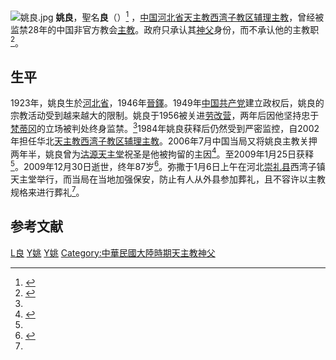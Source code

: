 [[File:姚良.jpg|thumb]]
'''姚良'''{{BD|1923年||2009年|12月30日|catIdx=Yao姚良}}，聖名'''良'''（{{lang|en|Leon}}）<ref name="CBS">{{cite news | url = http://www.cbsnews.com/stories/2010/01/04/ap/asia/main6051816.shtml | title = Chinese Underground Bishop Yao Dies At 87 | work = CBS| date = 2010-01-04 | accessdate =2010-01-05}}</ref>
，[[中国|中国]][[河北省|河北省]][[天主教西湾子教区|天主教西湾子教区]][[辅理主教|辅理主教]]，曾经被监禁28年的中国非官方教会[[主教|主教]]。政府只承认其[[神父|神父]]身份，而不承认他的主教职<ref name=an>{{cite news | url =http://www.asianews.it/news-zh/%E5%9C%B0%E4%B8%8B%E6%95%99%E4%BC%9A%E8%A5%BF%E6%B9%BE%E5%AD%90%E5%A7%9A%E8%89%AF%E4%B8%BB%E6%95%99%E5%AE%89%E6%81%AF%E4%B8%BB%E6%80%80%EF%BC%8C%E5%BD%93%E5%9C%B0%E4%B8%A5%E5%AF%86%E6%B3%A8%E8%A7%86%E4%B8%A7%E7%A4%BC-17258.html | title =地下教会西湾子姚良主教安息主怀，当地严密注视丧礼 | work =AsiaNews.it | date =2010-01-04 | accessdate =2010-01-05 | archive-date =2010-08-06 | archive-url =https://web.archive.org/web/20100806080940/http://www.asianews.it/news-zh/%E5%9C%B0%E4%B8%8B%E6%95%99%E4%BC%9A%E8%A5%BF%E6%B9%BE%E5%AD%90%E5%A7%9A%E8%89%AF%E4%B8%BB%E6%95%99%E5%AE%89%E6%81%AF%E4%B8%BB%E6%80%80%EF%BC%8C%E5%BD%93%E5%9C%B0%E4%B8%A5%E5%AF%86%E6%B3%A8%E8%A7%86%E4%B8%A7%E7%A4%BC-17258.html | dead-url =no }}</ref>。

== 生平 ==

1923年，姚良生於[[河北省|河北省]]，1946年[[晉鐸|晉鐸]]。1949年[[中国共产党|中国共产党]]建立政权后，姚良的宗教活动受到越来越大的限制。姚良于1956被关进[[劳改营|劳改营]]，两年后因他坚持忠于[[梵蒂冈|梵蒂冈]]的立场被判处终身监禁。<ref name="VOA"/>1984年姚良获释后仍然受到严密监控，自2002年担任华北[[天主教西湾子教区|天主教西湾子教区]][[辅理主教|辅理主教]]。2006年7月中国当局又将姚良主教关押两年半，姚良曾为[[沽源天主堂|沽源天主堂]]祝圣是他被拘留的主因<ref name="天亚社">{{cite news | url = http://www.ucanews.com/trad/2009/02/13/75587/ | title = 西湾子「地下」主教被拘留三十个月后获释 | work = 天亚社 | date = 2009-02-13 | accessdate = 2010-01-05 }}{{dead link|date=2017年12月 |bot=InternetArchiveBot |fix-attempted=yes }}</ref>。至2009年1月25日获释<ref name=an />。2009年12月30日逝世，终年87岁<ref name="VOA">{{cite news | url = http://www1.voanews.com/chinese/news/china/20100104-bishop-80615357.html | title = 曾被监禁28年的天主教主教姚良逝世 | work = VOA | date = 2010-01-04 | accessdate = 2010-01-05 }}{{Dead link|date=2019年10月 |bot=InternetArchiveBot |fix-attempted=yes }}</ref>。弥撒于1月6日上午在河北[[崇礼县|崇礼县]]西湾子镇天主堂举行，而当局在当地加强保安，防止有人从外县参加葬礼，且不容许以主教规格来进行葬礼<ref name=an />。

==参考文献==
<div class="references-small">
<references></references>
</div>

{{VOA}}

[[Category:姚姓|L良]]
[[Category:河北人|Y姚]]
[[Category:中华人民共和国天主教主教|Y姚]]
[[Category:中華民國大陸時期天主教神父|Category:中華民國大陸時期天主教神父]]